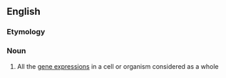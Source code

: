==English==

===Etymology===
{{suffix|en|express|ome}}

===Noun===
{{wikipedia}}
{{en-noun}}

# {{lb|en|genetics}} All the [[gene expression]]s in a cell or organism considered as a whole